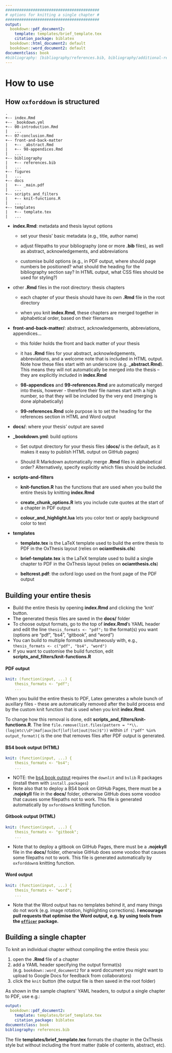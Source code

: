 ```yaml
---
#########################################
# options for knitting a single chapter #
#########################################
output:
  bookdown::pdf_document2:
    template: templates/brief_template.tex
    citation_package: biblatex
  bookdown::html_document2: default
  bookdown::word_document2: default
documentclass: book
#bibliography: [bibliography/references.bib, bibliography/additional-references.bib]
---
```


# How to use

\minitoc <!-- this will include a mini table of contents-->

## How `oxforddown` is structured

    .
    +-- index.Rmd
    +-- _bookdown.yml
    +-- 00-introduction.Rmd
    |   ...
    +-- 07-conclusion.Rmd
    +-- front-and-back-matter
    |   +-- _abstract.Rmd
    |   +-- 98-appendices.Rmd
    |   ...
    +-- bibliography
    |   +-- references.bib
    |   ...
    +-- figures
    |   ...
    +-- docs
    |   +-- _main.pdf
    |   ...
    +-- scripts_and_filters
    |   +-- knit-functions.R
    |   ...
    +-- templates
    |   +-- template.tex
    |   ...

-   **index.Rmd**: metadata and thesis layout options

    -   set your thesis' basic metadata (e.g., title, author name)

    -   adjust filepaths to your bibliography (one or more **.bib** files), as well as abstract, acknowledgements, and abbreviations

    -   customise build options (e.g., in PDF output, where should page numbers be positioned? what should the heading for the bibliography section say? In HTML output, what CSS files should be used for styling?)

-   other **.Rmd** files in the root directory: thesis chapters

    -   each chapter of your thesis should have its own **.Rmd** file in the root directory

    -   when you knit **index.Rmd**, these chapters are merged together in alphabetical order, based on their filenames

-   **front-and-back-matter/**: abstract, acknowledgements, abbreviations, appendices...

    -   this folder holds the front and back matter of your thesis

    -   it has **.Rmd** files for your abstract, acknowledgements, abbreviations, and a welcome note that is included in HTML output.
        Note how these files start with an underscore (e.g. **\_abstract.Rmd**).
        This means they will not automatically be merged into the thesis -- they are explicitly included in **index.Rmd**

    -   **98-appendices** and **99-references.Rmd** are automatically merged into thesis, however - therefore their file names start with a high number, so that they will be included by the very end (merging is done alphabetically)

    -   **99-references.Rmd** sole purpose is to set the heading for the references section in HTML and Word output

-   **docs/**: where your thesis' output are saved

-   **\_bookdown.yml**: build options

    -   Set output directory for your thesis files (**docs/** is the default, as it makes it easy to publish HTML output on GitHub pages)

    -   Should R Markdown automatically merge **.Rmd** files in alphabetical order?
        Alternatively, specify explicitly which files should be included.

-   **scripts-and-filters**

    -   **knit-function.R** has the functions that are used when you build the entire thesis by knitting **index.Rmd**

    -   **create_chunk_options.R** lets you include cute quotes at the start of a chapter in PDF output

    -   **colour_and_highlight.lua** lets you color text or apply background color to text

-   **templates**

    -   **template.tex** is the LaTeX template used to build the entire thesis to PDF in the OxThesis layout (relies on **ociamthesis.cls**)

    -   **brief-template.tex** is the LaTeX template used to build a single chapter to PDF in the OxThesis layout (relies on **ociamthesis.cls**)

    -   **beltcrest.pdf**: the oxford logo used on the front page of the PDF output

## Building your entire thesis

-   Build the entire thesis by opening **index.Rmd** and clicking the 'knit' button.
-   The generated thesis files are saved in the **docs/** folder
-   To choose output formats, go to the top of **index.Rmd**'s YAML header and edit the line `thesis_formats <- "pdf";` to the format(s) you want (options are "pdf", "bs4", "gitbook", and "word")
-   You can build to multiple formats simultaneously with, e.g., `thesis_formats <- c("pdf", "bs4", "word")`
-   If you want to customise the build function, edit **scripts_and_filters/knit-functions.R**

#### PDF output

``` .yaml
knit: (function(input, ...) {
    thesis_formats <- "pdf";
    ...
```

When you build the entire thesis to PDF, Latex generates a whole bunch of auxillary files - these are automatically removed after the build process end by the custom knit function that is used when you knit **index.Rmd**.

To change how this removal is done, edit **scripts_and_filters/knit-functions.R**.
The line `file.remove(list.files(pattern = "*\\.(log|mtc\\d*|maf|aux|bcf|lof|lot|out|toc)$"))` within `if ("pdf" %in% output_format){` is the one that removes files after PDF output is generated.

#### BS4 book output (HTML)

``` .yaml
knit: (function(input, ...) {
    thesis_formats <- "bs4";
    ...
```

-   NOTE: the [bs4 book output](https://pkgs.rstudio.com/bookdown/reference/bs4_book.html) requires the `downlit` and `bslib` R packages (install them with `install.packages`)
-   Note also that to deploy a BS4 book on GitHub Pages, there must be a **.nojekyll** file in the **docs/** folder, otherwise GitHub does some voodoo that causes some filepaths not to work. This file is generated automatically by `oxforddown`s knitting function.

#### Gitbook output (HTML)

``` .yaml
knit: (function(input, ...) {
    thesis_formats <- "gitbook";
    ...
```

-   Note that to deploy a gitbook on GitHub Pages, there must be a **.nojekyll** file in the **docs/** folder, otherwise GitHub does some voodoo that causes some filepaths not to work. This file is generated automatically by `oxforddown`s knitting function.

#### Word output

``` .yaml
knit: (function(input, ...) {
    thesis_formats <- "word";
    ...
```

-   Note that the Word output has no templates behind it, and many things do not work (e.g. image rotation, highlighting corrections). **I encourage pull requests that optimise the Word output, e.g. by using tools from the [`officer`](https://github.com/davidgohel/officer) package.**

## Building a single chapter

To knit an individual chapter without compiling the entire thesis you:

1.  open the **.Rmd** file of a chapter
2.  add a YAML header specifying the output format(s) (e.g. `bookdown::word_document2` for a word document you might want to upload to Google Docs for feedback from collaborators)
3.  click the `knit` button (the output file is then saved in the root folder)

As shown in the sample chapters' YAML headers, to output a single chapter to PDF, use e.g.:

``` .yaml
output:
  bookdown::pdf_document2:
    template: templates/brief_template.tex
    citation_package: biblatex
documentclass: book
bibliography: references.bib
```

The file **templates/brief_template.tex** formats the chapter in the OxThesis style but without including the front matter (table of contents, abstract, etc).

